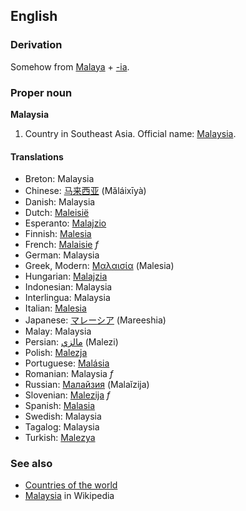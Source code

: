 ==English==
===Derivation===
Somehow from [[Malaya]] + [[-ia]].

===Proper noun===
'''Malaysia'''
# Country in Southeast Asia. Official name: [[w:Malaysia|Malaysia]].

====Translations====
*Breton: Malaysia
*Chinese: [[马来西亚]] (Mǎláixīyà)
*Danish: Malaysia
*Dutch: [[Maleisië]]
*Esperanto: [[Malajzio]]
*Finnish: [[Malesia]]
*French: [[Malaisie]] ''f''
*German: Malaysia
*Greek, Modern: [[Μαλαισία]] (Malesia)
*Hungarian: [[Malajzia]]
*Indonesian: Malaysia
*Interlingua: Malaysia
*Italian: [[Malesia]]
*Japanese: [[マレーシア]] (Mareeshia)
*Malay: Malaysia
*Persian: [[مالزي]] (Malezi)
*Polish: [[Malezja]]
*Portuguese: [[Malásia]]
*Romanian: Malaysia ''f''
*Russian: [[Малайзия]] (Malaĭzija)
*Slovenian: [[Malezija]] ''f''
*Spanish: [[Malasia]]
*Swedish: Malaysia
*Tagalog: Malaysia
*Turkish: [[Malezya]]

===See also===
* [[Countries of the world]]
* [[w:Malaysia|Malaysia]] in Wikipedia